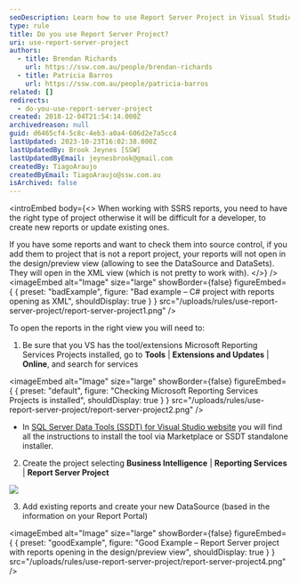 ```yaml
---
seoDescription: Learn how to use Report Server Project in Visual Studio to easily manage and develop reports for your business intelligence needs.
type: rule
title: Do you use Report Server Project?
uri: use-report-server-project
authors:
  - title: Brendan Richards
    url: https://ssw.com.au/people/brendan-richards
  - title: Patricia Barros
    url: https://ssw.com.au/people/patricia-barros
related: []
redirects:
  - do-you-use-report-server-project
created: 2018-12-04T21:54:14.000Z
archivedreason: null
guid: d6465cf4-5c8c-4eb3-a0a4-606d2e7a5cc4
lastUpdated: 2023-10-23T16:02:38.000Z
lastUpdatedBy: Brook Jeynes [SSW]
lastUpdatedByEmail: jeynesbrook@gmail.com
createdBy: TiagoAraujo
createdByEmail: TiagoAraujo@ssw.com.au
isArchived: false
---
```


<introEmbed
  body={<>
When working with SSRS reports, you need to have the right type of project otherwise it will be difficult for a developer, to create new reports or update existing ones.

If you have some reports and want to check them into source control, if you add them to project that is not a report project, your reports will not open in the design/preview view (allowing to see the DataSource and DataSets). They will open in the XML view (which is not pretty to work with).
  </>}
/>
<imageEmbed
  alt="Image"
  size="large"
  showBorder={false}
  figureEmbed={ {
    preset: "badExample",
    figure: "Bad example – C# project with reports opening as XML",
    shouldDisplay: true
  } }
  src="/uploads/rules/use-report-server-project/report-server-project1.png"
/>

To open the reports in the right view you will need to:

1. Be sure that you VS has the tool/extensions Microsoft Reporting Services Projects installed, go to **Tools** | **Extensions and Updates** | **Online**, and search for services


<imageEmbed
  alt="Image"
  size="large"
  showBorder={false}
  figureEmbed={ {
    preset: "default",
    figure: "Checking Microsoft Reporting Services Projects is installed",
    shouldDisplay: true
  } }
  src="/uploads/rules/use-report-server-project/report-server-project2.png"
/>

* In [SQL Server Data Tools (SSDT) for Visual Studio website](https://docs.microsoft.com/en-us/sql/ssdt/download-sql-server-data-tools-ssdt?view=sql-server-2017&WT.mc_id=DP-MVP-33518) you will find all the instructions to install the tool via Marketplace or SSDT standalone installer.

2. Create the project selecting **Business Intelligence** | **Reporting Services** | **Report Server Project**

![](/uploads/rules/use-report-server-project/report-server-project3.png)

3. Add existing reports and create your new DataSource (based in the information on your Report Portal)

<imageEmbed
  alt="Image"
  size="large"
  showBorder={false}
  figureEmbed={ {
    preset: "goodExample",
    figure: "Good Example – Report Server project with reports opening in the design/preview view",
    shouldDisplay: true
  } }
  src="/uploads/rules/use-report-server-project/report-server-project4.png"
/>
